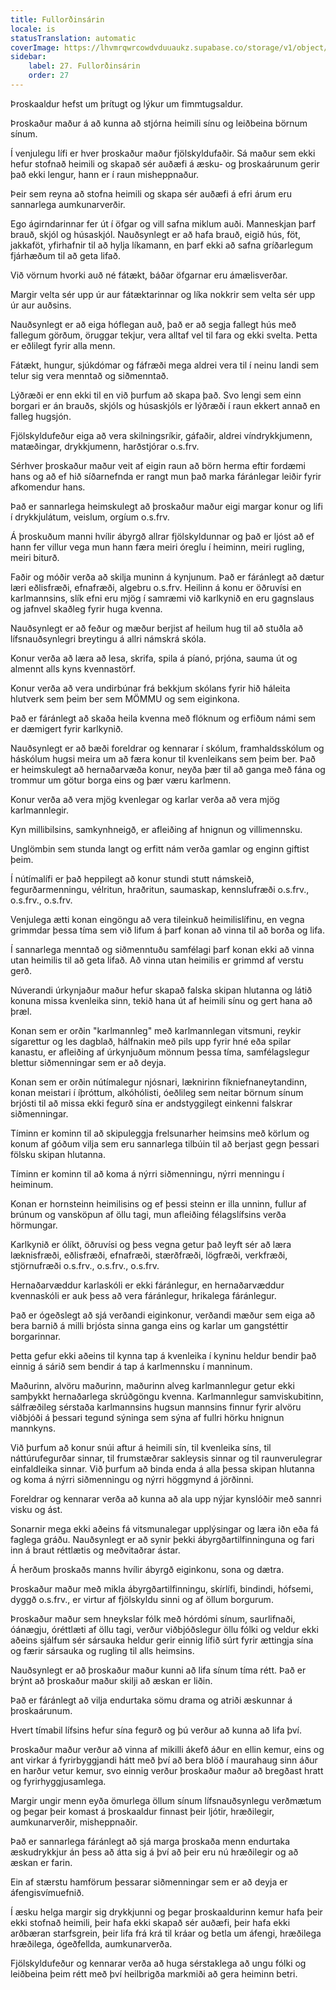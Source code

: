 ```yaml
---
title: Fullorðinsárin
locale: is
statusTranslation: automatic
coverImage: https://lhvmrqwrcowdvduuaukz.supabase.co/storage/v1/object/public/strapi-uploads/small_cover-educacion-fundamental.webp-2d51a7828a2b1309555be27f7e2a61a0.webp
sidebar:
    label: 27. Fullorðinsárin
    order: 27
---
```

Þroskaaldur hefst um þrítugt og lýkur um fimmtugsaldur.

Þroskaður maður á að kunna að stjórna heimili sínu og leiðbeina börnum sínum.

Í venjulegu lífi er hver þroskaður maður fjölskyldufaðir. Sá maður sem ekki hefur stofnað heimili og skapað sér auðæfi á æsku- og þroskaárunum gerir það ekki lengur, hann er í raun misheppnaður.

Þeir sem reyna að stofna heimili og skapa sér auðæfi á efri árum eru sannarlega aumkunarverðir.

Ego ágirndarinnar fer út í öfgar og vill safna miklum auði. Manneskjan þarf brauð, skjól og húsaskjól. Nauðsynlegt er að hafa brauð, eigið hús, föt, jakkaföt, yfirhafnir til að hylja líkamann, en þarf ekki að safna gríðarlegum fjárhæðum til að geta lifað.

Við vörnum hvorki auð né fátækt, báðar öfgarnar eru ámælisverðar.

Margir velta sér upp úr aur fátæktarinnar og líka nokkrir sem velta sér upp úr aur auðsins.

Nauðsynlegt er að eiga hóflegan auð, það er að segja fallegt hús með fallegum görðum, öruggar tekjur, vera alltaf vel til fara og ekki svelta. Þetta er eðlilegt fyrir alla menn.

Fátækt, hungur, sjúkdómar og fáfræði mega aldrei vera til í neinu landi sem telur sig vera menntað og siðmenntað.

Lýðræði er enn ekki til en við þurfum að skapa það. Svo lengi sem einn borgari er án brauðs, skjóls og húsaskjóls er lýðræði í raun ekkert annað en falleg hugsjón.

Fjölskyldufeður eiga að vera skilningsríkir, gáfaðir, aldrei víndrykkjumenn, matæðingar, drykkjumenn, harðstjórar o.s.frv.

Sérhver þroskaður maður veit af eigin raun að börn herma eftir fordæmi hans og að ef hið síðarnefnda er rangt mun það marka fáránlegar leiðir fyrir afkomendur hans.

Það er sannarlega heimskulegt að þroskaður maður eigi margar konur og lifi í drykkjulátum, veislum, orgíum o.s.frv.

Á þroskuðum manni hvílir ábyrgð allrar fjölskyldunnar og það er ljóst að ef hann fer villur vega mun hann færa meiri óreglu í heiminn, meiri rugling, meiri biturð.

Faðir og móðir verða að skilja muninn á kynjunum. Það er fáránlegt að dætur læri eðlisfræði, efnafræði, algebru o.s.frv. Heilinn á konu er öðruvísi en karlmannsins, slík efni eru mjög í samræmi við karlkynið en eru gagnslaus og jafnvel skaðleg fyrir huga kvenna.

Nauðsynlegt er að feður og mæður berjist af heilum hug til að stuðla að lífsnauðsynlegri breytingu á allri námskrá skóla.

Konur verða að læra að lesa, skrifa, spila á píanó, prjóna, sauma út og almennt alls kyns kvennastörf.

Konur verða að vera undirbúnar frá bekkjum skólans fyrir hið háleita hlutverk sem þeim ber sem MÖMMU og sem eiginkona.

Það er fáránlegt að skaða heila kvenna með flóknum og erfiðum námi sem er dæmigert fyrir karlkynið.

Nauðsynlegt er að bæði foreldrar og kennarar í skólum, framhaldsskólum og háskólum hugsi meira um að færa konur til kvenleikans sem þeim ber. Það er heimskulegt að hernaðarvæða konur, neyða þær til að ganga með fána og trommur um götur borga eins og þær væru karlmenn.

Konur verða að vera mjög kvenlegar og karlar verða að vera mjög karlmannlegir.

Kyn millibilsins, samkynhneigð, er afleiðing af hnignun og villimennsku.

Unglömbin sem stunda langt og erfitt nám verða gamlar og enginn giftist þeim.

Í nútímalífi er það heppilegt að konur stundi stutt námskeið, fegurðarmenningu, vélritun, hraðritun, saumaskap, kennslufræði o.s.frv., o.s.frv., o.s.frv.

Venjulega ætti konan eingöngu að vera tileinkuð heimilislífinu, en vegna grimmdar þessa tíma sem við lifum á þarf konan að vinna til að borða og lifa.

Í sannarlega menntað og siðmenntuðu samfélagi þarf konan ekki að vinna utan heimilis til að geta lifað. Að vinna utan heimilis er grimmd af verstu gerð.

Núverandi úrkynjaður maður hefur skapað falska skipan hlutanna og látið konuna missa kvenleika sinn, tekið hana út af heimili sínu og gert hana að þræl.

Konan sem er orðin "karlmannleg" með karlmannlegan vitsmuni, reykir sígarettur og les dagblað, hálfnakin með pils upp fyrir hné eða spilar kanastu, er afleiðing af úrkynjuðum mönnum þessa tíma, samfélagslegur blettur siðmenningar sem er að deyja.

Konan sem er orðin nútímalegur njósnari, læknirinn fíkniefnaneytandinn, konan meistari í íþróttum, alkóhólisti, óeðlileg sem neitar börnum sínum brjósti til að missa ekki fegurð sína er andstyggilegt einkenni falskrar siðmenningar.

Tíminn er kominn til að skipuleggja frelsunarher heimsins með körlum og konum af góðum vilja sem eru sannarlega tilbúin til að berjast gegn þessari fölsku skipan hlutanna.

Tíminn er kominn til að koma á nýrri siðmenningu, nýrri menningu í heiminum.

Konan er hornsteinn heimilisins og ef þessi steinn er illa unninn, fullur af brúnum og vansköpun af öllu tagi, mun afleiðing félagslífsins verða hörmungar.

Karlkynið er ólíkt, öðruvísi og þess vegna getur það leyft sér að læra læknisfræði, eðlisfræði, efnafræði, stærðfræði, lögfræði, verkfræði, stjörnufræði o.s.frv., o.s.frv., o.s.frv.

Hernaðarvæddur karlaskóli er ekki fáránlegur, en hernaðarvæddur kvennaskóli er auk þess að vera fáránlegur, hrikalega fáránlegur.

Það er ógeðslegt að sjá verðandi eiginkonur, verðandi mæður sem eiga að bera barnið á milli brjósta sinna ganga eins og karlar um gangstéttir borgarinnar.

Þetta gefur ekki aðeins til kynna tap á kvenleika í kyninu heldur bendir það einnig á sárið sem bendir á tap á karlmennsku í manninum.

Maðurinn, alvöru maðurinn, maðurinn alveg karlmannlegur getur ekki samþykkt hernaðarlega skrúðgöngu kvenna. Karlmannlegur samviskubitinn, sálfræðileg sérstaða karlmannsins hugsun mannsins finnur fyrir alvöru viðbjóði á þessari tegund sýninga sem sýna af fullri hörku hnignun mannkyns.

Við þurfum að konur snúi aftur á heimili sín, til kvenleika síns, til náttúrufegurðar sinnar, til frumstæðrar sakleysis sinnar og til raunverulegrar einfaldleika sinnar. Við þurfum að binda enda á alla þessa skipan hlutanna og koma á nýrri siðmenningu og nýrri höggmynd á jörðinni.

Foreldrar og kennarar verða að kunna að ala upp nýjar kynslóðir með sannri visku og ást.

Sonarnir mega ekki aðeins fá vitsmunalegar upplýsingar og læra iðn eða fá faglega gráðu. Nauðsynlegt er að synir þekki ábyrgðartilfinninguna og fari inn á braut réttlætis og meðvitaðrar ástar.

Á herðum þroskaðs manns hvílir ábyrgð eiginkonu, sona og dætra.

Þroskaður maður með mikla ábyrgðartilfinningu, skírlífi, bindindi, hófsemi, dyggð o.s.frv., er virtur af fjölskyldu sinni og af öllum borgurum.

Þroskaður maður sem hneykslar fólk með hórdómi sínum, saurlifnaði, óánægju, óréttlæti af öllu tagi, verður viðbjóðslegur öllu fólki og veldur ekki aðeins sjálfum sér sársauka heldur gerir einnig lífið súrt fyrir ættingja sína og færir sársauka og rugling til alls heimsins.

Nauðsynlegt er að þroskaður maður kunni að lifa sínum tíma rétt. Það er brýnt að þroskaður maður skilji að æskan er liðin.

Það er fáránlegt að vilja endurtaka sömu drama og atriði æskunnar á þroskaárunum.

Hvert tímabil lífsins hefur sína fegurð og þú verður að kunna að lifa því.

Þroskaður maður verður að vinna af mikilli ákefð áður en ellin kemur, eins og ant virkar á fyrirbyggjandi hátt með því að bera blöð í maurahaug sinn áður en harður vetur kemur, svo einnig verður þroskaður maður að bregðast hratt og fyrirhyggjusamlega.

Margir ungir menn eyða ömurlega öllum sínum lífsnauðsynlegu verðmætum og þegar þeir komast á þroskaaldur finnast þeir ljótir, hræðilegir, aumkunarverðir, misheppnaðir.

Það er sannarlega fáránlegt að sjá marga þroskaða menn endurtaka æskudrykkjur án þess að átta sig á því að þeir eru nú hræðilegir og að æskan er farin.

Ein af stærstu hamförum þessarar siðmenningar sem er að deyja er áfengisvímuefnið.

Í æsku helga margir sig drykkjunni og þegar þroskaaldurinn kemur hafa þeir ekki stofnað heimili, þeir hafa ekki skapað sér auðæfi, þeir hafa ekki arðbæran starfsgrein, þeir lifa frá krá til kráar og betla um áfengi, hræðilega hræðilega, ógeðfellda, aumkunarverða.

Fjölskyldufeður og kennarar verða að huga sérstaklega að ungu fólki og leiðbeina þeim rétt með því heilbrigða markmiði að gera heiminn betri.

